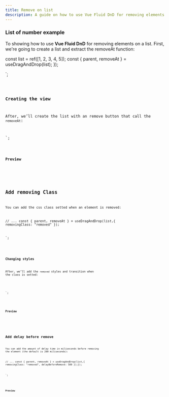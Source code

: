 ```yaml
---
title: Remove on list
description: A guide on how to use Vue Fluid DnD for removing elements on a list.
---
```



### List of number example

To showing how to use **Vue Fluid DnD** for removing elements on a list.
First, we're going to create a list and extract the removeAt function:


const list = ref([1, 2, 3, 4, 5]);
const { parent, removeAt } = useDragAndDrop(list);
});

</script>`;

<Code code={listOfNumbers} lang="vue" />

### Creating the view

After, we’ll create the list with an remove button that call the `removeAt`:


<template>
   <ul ref="parent" class="number-list">
    <li class="number" v-for="(element, index) in list" :index="index" :key="element">
      {{ element }}
      <button class="remove-button" @click="removeAt(index)">x</button>
    </li>
  </ul>
</template>
`;

<Code code={listOfNumbersDroppable} lang="vue" mark={highlightsDroppable} />

### Preview

<div class="p-8 bg-[var(--sl-color-gray-6)]">
  <ListWithRemove client:load />
</div>

## Add removing Class

You can add the css class setted when an element is removed:

// ...
const { parent, removeAt } = useDragAndDrop(list,{
  removingClass: "removed"
});

</script>`;

<Code code={listOfNumbersWithRemovingClass} lang="vue" mark={highlightsRemovingClass}/>

### Changing styles

After, we’ll add the `removed` styles and transition when the class is setted:


<style scoped>
.number{
  /*
      ...
  */
  opacity: 1;
  transition: opacity 200ms ease;
}
.number.removed{
  opacity: 0;
}
</style>
`;

<Code code={stylesRemovingClass} lang="vue" mark={highlightsStylesRemovingClass} />

### Preview

<div class="p-8 bg-[var(--sl-color-gray-6)]">
  <ListWithRemove removingClass="removed" client:load  />
</div>


## Add delay before remove

You can add the amount of delay time in miliseconds before removing the element (the default is 200 miliseconds):

// ...
const { parent, removeAt } = useDragAndDrop(list,{
  removingClass: "removed",
  delayBeforeRemove: 500
});});

</script>`;

<Code code={listOfNumbersDelay} lang="vue" mark={highlightsDelay}/>

### Preview

<div class="p-8 bg-[var(--sl-color-gray-6)]">
  <ListWithRemove removingClass="removed" delayBeforeRemove={800} client:load  />
</div>